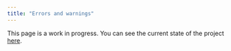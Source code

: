 ```yaml
---
title: "Errors and warnings"
---
```


This page is a work in progress. You can see the current state of the project [here](https://github.com/yellow-sunflower/python-packaging-essentials).
